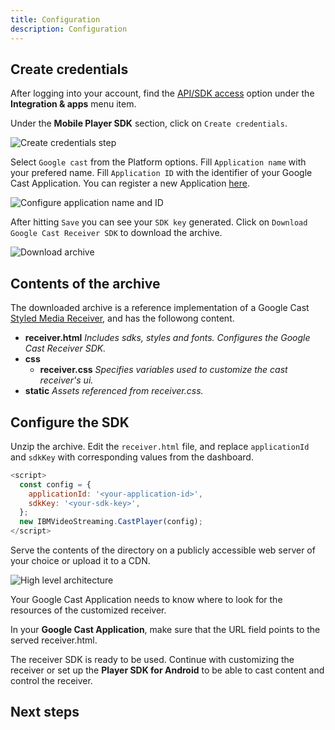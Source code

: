 ```yaml
---
title: Configuration
description: Configuration
---
```



## Create credentials

After logging into your account, find the [API/SDK access](https://video.ibm.com/dashboard/integrations/api-access) option under the **Integration & apps** menu item.

Under the **Mobile Player SDK** section, click on `Create credentials`.

<Row>
  <Column colLg={8}>

![Create credentials step](../static-content/google-cast-receiver-config-step-1.png)

  </Column>
</Row>

Select `Google cast` from the Platform options. Fill `Application name` with your prefered name.
Fill `Application ID` with the identifier of your Google Cast Application. You can register a new Application [here](https://developers.google.com/cast/docs/registration).

<Row>
  <Column colLg={8}>

![Configure application name and ID](../static-content/google-cast-receiver-config-step-2.png)

  </Column>
</Row>

After hitting `Save` you can see your `SDK key` generated. Click on `Download Google Cast Receiver SDK` to download the archive.

<Row>
  <Column colLg={8}>

![Download archive](../static-content/google-cast-receiver-config-step-3.png)

  </Column>
</Row>

## Contents of the archive

The downloaded archive is a reference implementation of a Google Cast [Styled Media Receiver], and has the followong content.

- **receiver.html** _Includes sdks, styles and fonts. Configures the Google Cast Receiver SDK._
- **css**
  - **receiver.css** _Specifies variables used to customize the cast receiver's ui._
- **static** _Assets referenced from receiver.css._

## Configure the SDK

Unzip the archive. Edit the `receiver.html` file, and
replace `applicationId` and `sdkKey` with corresponding values from the dashboard.

```javascript
<script>
  const config = {
    applicationId: '<your-application-id>',
    sdkKey: '<your-sdk-key>',
  };
  new IBMVideoStreaming.CastPlayer(config);
</script>
```

Serve the contents of the directory on a publicly accessible web server of your choice or upload it to a CDN.

<Row>
  <Column colLg={8}>

![High level architecture](../static-content/google-cast-receiver-high-level.png)

  </Column>
</Row>

Your Google Cast Application needs to know where to look for the resources of the customized receiver.

<InlineNotification>

In your **Google Cast Application**, make sure that the URL field points to the served receiver.html.

</InlineNotification>

The receiver SDK is ready to be used. Continue with customizing the receiver or set up the **Player SDK for Android** to be able to cast content and control the receiver.

## Next steps

<CardGroup>
  <MiniCard
    title="Customize the receiver"
    href={withPrefix('/player-sdk-cast/customization')}
  />
  <MiniCard
    title="Set up Player SDK for Android"
    href={withPrefix('/player-sdk-android/getting-started')}
  />
</CardGroup>

[Styled Media Receiver]: https://developers.google.com/cast/docs/styled_receiver